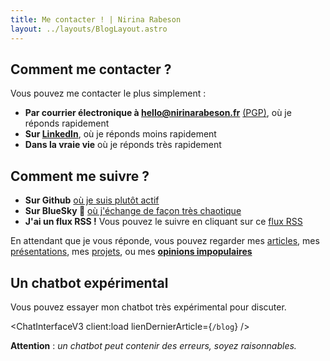 ```yaml
---
title: Me contacter ! | Nirina Rabeson
layout: ../layouts/BlogLayout.astro
---
```


## Comment me contacter ?

Vous pouvez me contacter le plus simplement :

- **Par courrier électronique à [hello@nirinarabeson.fr](mailto:hello@nirinarabeson.fr)** [\(PGP\)](/pgp), où je réponds rapidement
- **Sur [LinkedIn](https://www.linkedin.com/in/nirinarabeson/)**, où je réponds moins rapidement
- **Dans la vraie vie** où je réponds très rapidement

## Comment me suivre ?

- **Sur Github** [où je suis plutôt actif](https://github.com/Seboran)
- **Sur BlueSky 🌌** [où j'échange de façon très chaotique](https://bsky.app/profile/nirinarabeson.fr)
- **J'ai un flux RSS !** Vous pouvez le suivre en cliquant sur ce [flux RSS](/rss.xml)

En attendant que je vous réponde, vous pouvez regarder mes [articles](/), mes [présentations](/presentations), mes [projets](/projets), ou mes **[opinions impopulaires](/opinions-impopulaires)**

## Un chatbot expérimental

Vous pouvez essayer mon chatbot très expérimental pour discuter.

<ChatInterfaceV3
  client:load
  lienDernierArticle={`/blog`}
/>

__Attention__ : *un chatbot peut contenir des erreurs, soyez raisonnables.*